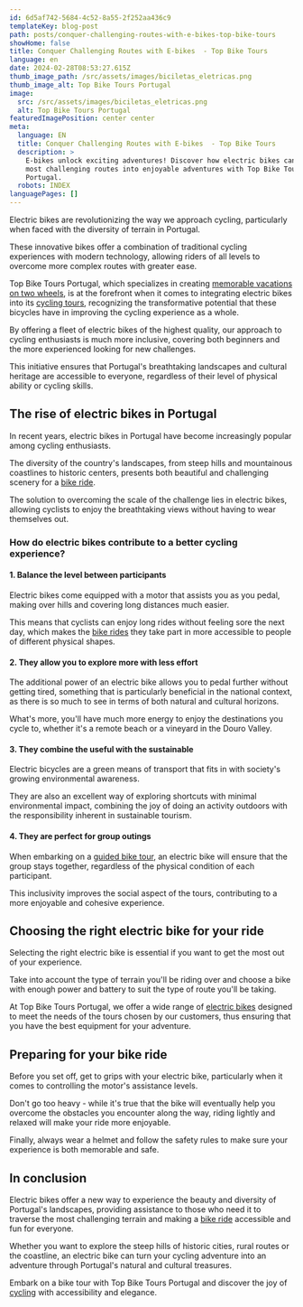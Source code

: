 ```yaml
---
id: 6d5af742-5684-4c52-8a55-2f252aa436c9
templateKey: blog-post
path: posts/conquer-challenging-routes-with-e-bikes-top-bike-tours
showHome: false
title: Conquer Challenging Routes with E-bikes  - Top Bike Tours
language: en
date: 2024-02-28T08:53:27.615Z
thumb_image_path: /src/assets/images/biciletas_eletricas.png
thumb_image_alt: Top Bike Tours Portugal
image:
  src: /src/assets/images/biciletas_eletricas.png
  alt: Top Bike Tours Portugal
featuredImagePosition: center center
meta:
  language: EN
  title: Conquer Challenging Routes with E-bikes  - Top Bike Tours
  description: >
    E-bikes unlock exciting adventures! Discover how electric bikes can turn the
    most challenging routes into enjoyable adventures with Top Bike Tours
    Portugal.
  robots: INDEX
languagePages: []
---
```


Electric bikes are revolutionizing the way we approach cycling, particularly
when faced with the diversity of terrain in Portugal.

These innovative bikes offer a combination of traditional cycling experiences
with modern technology, allowing riders of all levels to overcome more complex
routes with greater ease.

Top Bike Tours Portugal, which specializes in creating
[memorable vacations on two wheels](https://topbiketoursportugal.com/), is at
the forefront when it comes to integrating electric bikes into its
[cycling tours](https://topbiketoursportugal.com/), recognizing the
transformative potential that these bicycles have in improving the cycling
experience as a whole.

By offering a fleet of electric bikes of the highest quality, our approach to
cycling enthusiasts is much more inclusive, covering both beginners and the more
experienced looking for new challenges.

This initiative ensures that Portugal's breathtaking landscapes and cultural
heritage are accessible to everyone, regardless of their level of physical
ability or cycling skills.

## The rise of electric bikes in Portugal

In recent years, electric bikes in Portugal have become increasingly popular
among cycling enthusiasts.

The diversity of the country's landscapes, from steep hills and mountainous
coastlines to historic centers, presents both beautiful and challenging scenery
for a [bike ride](https://topbiketoursportugal.com/).

The solution to overcoming the scale of the challenge lies in electric bikes,
allowing cyclists to enjoy the breathtaking views without having to wear
themselves out.

### How do electric bikes contribute to a better cycling experience?

#### 1. Balance the level between participants

Electric bikes come equipped with a motor that assists you as you pedal, making
over hills and covering long distances much easier.

This means that cyclists can enjoy long rides without feeling sore the next day,
which makes the [bike rides](https://topbiketoursportugal.com/pt/) they take
part in more accessible to people of different physical shapes.

#### 2. They allow you to explore more with less effort

The additional power of an electric bike allows you to pedal further without
getting tired, something that is particularly beneficial in the national
context, as there is so much to see in terms of both natural and cultural
horizons.

What's more, you'll have much more energy to enjoy the destinations you cycle
to, whether it's a remote beach or a vineyard in the Douro Valley.

#### 3. They combine the useful with the sustainable

Electric bicycles are a green means of transport that fits in with society's
growing environmental awareness.

They are also an excellent way of exploring shortcuts with minimal environmental
impact, combining the joy of doing an activity outdoors with the responsibility
inherent in sustainable tourism.

#### 4. They are perfect for group outings

When embarking on a [guided bike tour](https://topbiketoursportugal.com/), an
electric bike will ensure that the group stays together, regardless of the
physical condition of each participant.

This inclusivity improves the social aspect of the tours, contributing to a more
enjoyable and cohesive experience.

## Choosing the right electric bike for your ride

Selecting the right electric bike is essential if you want to get the most out
of your experience.

Take into account the type of terrain you'll be riding over and choose a bike
with enough power and battery to suit the type of route you'll be taking.

At Top Bike Tours Portugal, we offer a wide range of
[electric bikes](https://topbiketoursportugal.com/pt/bicicletas/) designed to
meet the needs of the tours chosen by our customers, thus ensuring that you have
the best equipment for your adventure.

## Preparing for your bike ride

Before you set off, get to grips with your electric bike, particularly when it
comes to controlling the motor's assistance levels.

Don't go too heavy - while it's true that the bike will eventually help you
overcome the obstacles you encounter along the way, riding lightly and relaxed
will make your ride more enjoyable.

Finally, always wear a helmet and follow the safety rules to make sure your
experience is both memorable and safe.

## In conclusion

Electric bikes offer a new way to experience the beauty and diversity of
Portugal's landscapes, providing assistance to those who need it to traverse the
most challenging terrain and making a
[bike ride](https://topbiketoursportugal.com/pt/) accessible and fun for
everyone.

Whether you want to explore the steep hills of historic cities, rural routes or
the coastline, an electric bike can turn your cycling adventure into an
adventure through Portugal's natural and cultural treasures.

Embark on a bike tour with Top Bike Tours Portugal and discover the joy of
[cycling](https://topbiketoursportugal.com/passeios-de-bicicleta-portugal/) with
accessibility and elegance.
